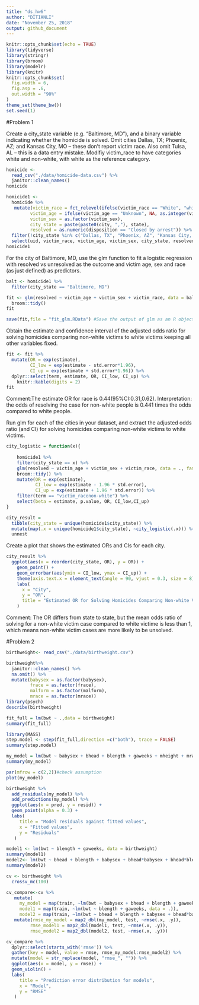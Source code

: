 ```yaml
---
title: "ds_hw6"
author: "DITIANLI"
date: "November 25, 2018"
output: github_document
---
```


```r
knitr::opts_chunk$set(echo = TRUE)
library(tidyverse)
library(stringr)
library(broom)
library(modelr)
library(knitr)
knitr::opts_chunk$set(
  fig.width = 6,
  fig.asp = .6,
  out.width = "90%"
)
theme_set(theme_bw())
set.seed(1)
```

#Problem 1

Create a city_state variable (e.g. “Baltimore, MD”), and a binary variable indicating whether the homicide is solved. Omit cities Dallas, TX; Phoenix, AZ; and Kansas City, MO – these don’t report victim race. Also omit Tulsa, AL – this is a data entry mistake. Modifiy victim_race to have categories white and non-white, with white as the reference category. 

```r
homicide <- 
  read_csv("./data/homicide-data.csv") %>% 
  janitor::clean_names()
homicide 

homicide1 <- 
  homicide %>% 
   mutate(victim_race = fct_relevel(ifelse(victim_race == "White", "white", "non-white"), "white"),
         victim_age = ifelse(victim_age == "Unknown", NA, as.integer(victim_age)),
         victim_sex = as.factor(victim_sex),
         city_state = paste(paste0(city, ","), state),
         resolved = as.numeric(disposition == "Closed by arrest")) %>% 
  filter(!city_state %in% c("Dallas, TX", "Phoenix, AZ", "Kansas City, MO", "Tulsa, AL")) %>% 
  select(uid, victim_race, victim_age, victim_sex, city_state, resolved)
homicide1
```

For the city of Baltimore, MD, use the glm function to fit a logistic regression with resolved vs unresolved as the outcome and victim age, sex and race (as just defined) as predictors.

```r
balt <- homicide1 %>% 
  filter(city_state == "Baltimore, MD")

fit <- glm(resolved ~ victim_age + victim_sex + victim_race, data = balt, family = binomial()) %>% 
  broom::tidy()
fit

save(fit,file = "fit_glm.RData") #Save the output of glm as an R object
```
Obtain the estimate and confidence interval of the adjusted odds ratio for solving homicides comparing non-white victims to white victims keeping all other variables fixed.
```r
fit <- fit %>% 
  mutate(OR = exp(estimate),
         CI_low = exp(estimate - std.error*1.96),
         CI_up = exp(estimate + std.error*1.96)) %>% 
  dplyr::select(term, estimate, OR, CI_low, CI_up) %>% 
    knitr::kable(digits = 2)
fit
```

Comment:The estimate OR for race is 0.44(95%CI:0.31,0.62). Interpretation: the odds of resolving the case for non-white people is 0.441 times the odds compared to white people. 

Run glm for each of the cities in your dataset, and extract the adjusted odds ratio (and CI) for solving homicides comparing non-white victims to white victims. 

```r
city_logistic = function(x){
  
    homicide1 %>% 
    filter(city_state == x) %>% 
    glm(resolved ~ victim_age + victim_sex + victim_race, data = ., family = binomial())  %>% 
    broom::tidy() %>% 
    mutate(OR = exp(estimate),
           CI_low = exp(estimate - 1.96 * std.error),
           CI_up = exp(estimate + 1.96 * std.error)) %>% 
    filter(term == "victim_racenon-white") %>% 
    select(beta = estimate, p.value, OR, CI_low,CI_up)
}

city_result = 
  tibble(city_state = unique(homicide1$city_state)) %>% 
  mutate(map(.x = unique(homicide1$city_state), ~city_logistic(.x))) %>% 
  unnest
```

Create a plot that shows the estimated ORs and CIs for each city.
```r
city_result %>% 
  ggplot(aes(x = reorder(city_state, OR), y = OR)) +
    geom_point() +
    geom_errorbar(aes(ymin = CI_low, ymax = CI_up)) +
    theme(axis.text.x = element_text(angle = 90, vjust = 0.3, size = 8)) +
    labs(
      x = "City",
      y = "OR",
      title = "Estimated OR for Solving Homicides Comparing Non-white Victims to White Victims"
    )

```

Comment: The OR differs from state to state, but the mean odds ratio of solving for a non-white victim case compared to white victime is less than 1, which means
non-white victim cases are more likely to be unsolved.



#Problem 2
```r
birthweight<- read_csv("./data/birthweight.csv") 

birthweight%>% 
  janitor::clean_names() %>% 
  na.omit() %>% 
  mutate(babysex = as.factor(babysex),
         frace = as.factor(frace),
         malform = as.factor(malform),
         mrace = as.factor(mrace))
library(psych)
describe(birthweight)
```


```r
fit_full = lm(bwt ~ .,data = birthweight)
summary(fit_full)
```

```r
library(MASS)
step.model <- step(fit_full,direction =c("both"), trace = FALSE)
summary(step.model)
```

```r
my_model = lm(bwt ~ babysex + bhead + blength + gaweeks + mheight + mrace + parity + smoken,data = birthweight)
summary(my_model)

par(mfrow = c(2,2))#check assumption
plot(my_model)
```
```r
birthweight %>% 
  add_residuals(my_model) %>% 
  add_predictions(my_model) %>% 
  ggplot(aes(x = pred, y = resid)) + 
  geom_point(alpha = 0.3) +
  labs(
     title = "Model residuals against fitted values",
     x = "Fitted values",
     y = "Residuals"
   )
```

```r
model1 <- lm(bwt ~ blength + gaweeks, data = birthweight)
summary(model1)
model2<- lm(bwt ~ bhead + blength + babysex + bhead*babysex + bhead*blength + blength*babysex + bhead*babysex*blength, data = birthweight)
summary(model2)

```
```r
cv <- birthweight %>% 
  crossv_mc(100)

cv_compare<-cv %>% 
   mutate(
     my_model = map(train, ~lm(bwt ~ babysex + bhead + blength + gaweeks + mheight + mrace + parity + smoken,data = .)), 
     model1 = map(train, ~lm(bwt ~ blength + gaweeks, data = .)),
     model2 = map(train, ~lm(bwt ~ bhead + blength + babysex + bhead*babysex + bhead*blength + blength*babysex + bhead*babysex*blength, data = .)))%>% 
   mutate(rmse_my_model = map2_dbl(my_model, test, ~rmse(.x, .y)),
         rmse_model1 = map2_dbl(model1, test, ~rmse(.x, .y)),
         rmse_model2 = map2_dbl(model2, test, ~rmse(.x, .y)))
```

```r
cv_compare %>% 
  dplyr::select(starts_with('rmse')) %>% 
  gather(key = model, value = rmse, rmse_my_model:rmse_model2) %>%  
  mutate(model = str_replace(model, "rmse_", "")) %>% 
  ggplot(aes(x = model, y = rmse)) +
  geom_violin() + 
  labs(
     title = "Prediction error distribution for models",
     x = "Model",
     y = "RMSE"
   )
```

